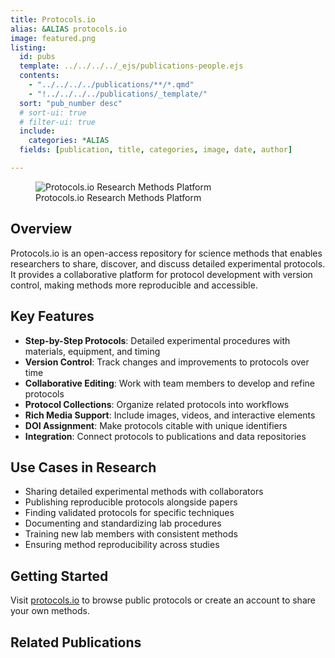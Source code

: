 ```yaml
---
title: Protocols.io
alias: &ALIAS protocols.io
image: featured.png
listing:
  id: pubs
  template: ../../../../_ejs/publications-people.ejs 
  contents: 
    - "../../../../publications/**/*.qmd"
    - "!../../../../publications/_template/"
  sort: "pub_number desc"
  # sort-ui: true
  # filter-ui: true
  include:
    categories: *ALIAS
  fields: [publication, title, categories, image, date, author]

---
```


![Protocols.io Research Methods Platform](featured.png)

## Overview

Protocols.io is an open-access repository for science methods that enables researchers to share, discover, and discuss detailed experimental protocols. It provides a collaborative platform for protocol development with version control, making methods more reproducible and accessible.

## Key Features

- **Step-by-Step Protocols**: Detailed experimental procedures with materials, equipment, and timing
- **Version Control**: Track changes and improvements to protocols over time
- **Collaborative Editing**: Work with team members to develop and refine protocols
- **Protocol Collections**: Organize related protocols into workflows
- **Rich Media Support**: Include images, videos, and interactive elements
- **DOI Assignment**: Make protocols citable with unique identifiers
- **Integration**: Connect protocols to publications and data repositories

## Use Cases in Research

- Sharing detailed experimental methods with collaborators
- Publishing reproducible protocols alongside papers
- Finding validated protocols for specific techniques
- Documenting and standardizing lab procedures
- Training new lab members with consistent methods
- Ensuring method reproducibility across studies

## Getting Started

Visit [protocols.io](https://www.protocols.io) to browse public protocols or create an account to share your own methods.

## Related Publications

:::{#pubs}
:::